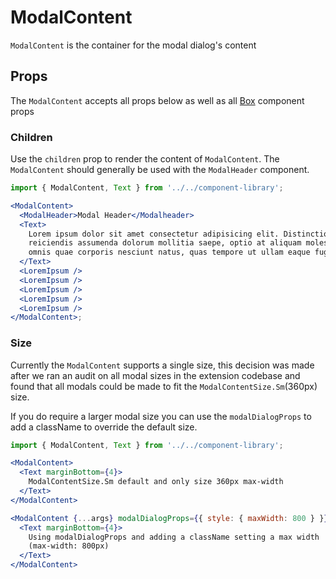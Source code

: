 

# ModalContent

`ModalContent` is the container for the modal dialog's content

<Canvas>
  <Story id="components-componentlibrary-modalcontent--default-story" />
</Canvas>

## Props

The `ModalContent` accepts all props below as well as all [Box](/docs/components-ui-box--default-story#props) component props

<ArgsTable of={ModalContent} />

### Children

Use the `children` prop to render the content of `ModalContent`. The `ModalContent` should generally be used with the `ModalHeader` component.

<Canvas>
  <Story id="components-componentlibrary-modalcontent--children" />
</Canvas>

```jsx
import { ModalContent, Text } from '../../component-library';

<ModalContent>
  <ModalHeader>Modal Header</Modalheader>
  <Text>
    Lorem ipsum dolor sit amet consectetur adipisicing elit. Distinctio,
    reiciendis assumenda dolorum mollitia saepe, optio at aliquam molestias
    omnis quae corporis nesciunt natus, quas tempore ut ullam eaque fuga. Velit.
  </Text>
  <LoremIpsum />
  <LoremIpsum />
  <LoremIpsum />
  <LoremIpsum />
  <LoremIpsum />
</ModalContent>;
```

### Size

Currently the `ModalContent` supports a single size, this decision was made after we ran an audit on all modal sizes in the extension codebase and found that all modals could be made to fit the `ModalContentSize.Sm`(360px) size.

If you do require a larger modal size you can use the `modalDialogProps` to add a className to override the default size.

<Canvas>
  <Story id="components-componentlibrary-modalcontent--size" />
</Canvas>

```jsx
import { ModalContent, Text } from '../../component-library';

<ModalContent>
  <Text marginBottom={4}>
    ModalContentSize.Sm default and only size 360px max-width
  </Text>
</ModalContent>

<ModalContent {...args} modalDialogProps={{ style: { maxWidth: 800 } }}>
  <Text marginBottom={4}>
    Using modalDialogProps and adding a className setting a max width
    (max-width: 800px)
  </Text>
</ModalContent>
```
